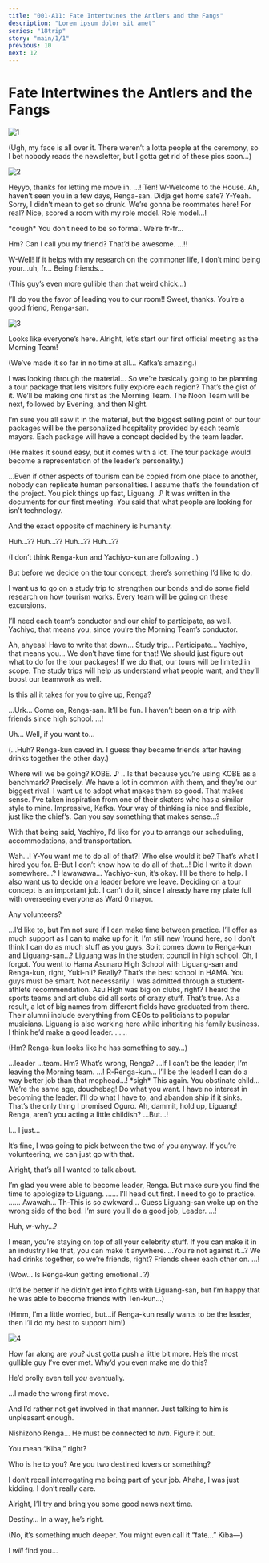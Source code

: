 ```yaml
---
title: "001-A11: Fate Intertwines the Antlers and the Fangs"
description: "Lorem ipsum dolor sit amet"
series: "18trip"
story: "main/1/1"
previous: 10
next: 12
---
```



# Fate Intertwines the Antlers and the Fangs

<Divider loc="HAMA House" />

![1](1.jpg)

<Bubble character="Ten">
<p class="t">(Ugh, my face is all over it. There weren’t a lotta people at the ceremony, so I bet nobody reads the newsletter, but I gotta get rid of these pics soon…)</p>
</Bubble>

<Divider loc="HAMA House - Entryway" />

![2](2.jpg)

<Bubble character="Ten">
Heyyo, thanks for letting me move in.
</Bubble>

<Bubble character="Renga">
…! Ten! W-Welcome to the House.
</Bubble>

<Bubble character="Ten">
Ah, haven’t seen you in a few days, Renga-san. Didja get home safe?
</Bubble>

<Bubble character="Renga">
Y-Yeah. Sorry, I didn’t mean to get so drunk. We’re gonna be roommates here!
</Bubble>

<Bubble character="Ten">
For real? Nice, scored a room with my role model.
</Bubble>

<Bubble character="Renga">
Role model…!

&ast;cough&ast; You don’t need to be so formal. We’re fr-fr…
</Bubble>

<Bubble character="Ten">
Hm? Can I call you my friend? That’d be awesome.
</Bubble>

<Bubble character="Renga">
…!!

W-Well! If it helps with my research on the commoner life, I don’t mind being your…uh, fr… Being friends…
</Bubble>

<Bubble character="Ten">
<p class="t">(This guy’s even more gullible than that weird chick…)</p>
</Bubble>

<Bubble character="Renga">
I’ll do you the favor of leading you to our room!!
</Bubble>

<Bubble character="Ten">
Sweet, thanks. You’re a good friend, Renga-san.
</Bubble>

<Divider loc="HAMA House - Meeting Space" />

![3](3.jpg)

<Bubble character="Kafka">
Looks like everyone’s here. Alright, let’s start our first official meeting as the Morning Team!
</Bubble>

<Bubble mc>
<p class="t">(We’ve made it so far in no time at all… Kafka’s amazing.)</p>
</Bubble>

<Bubble character="Yukikaze">
I was looking through the material… So we’re basically going to be planning a tour package that lets visitors fully explore each region?
</Bubble>

<Bubble character="Kafka">
That’s the gist of it. We’ll be making one first as the Morning Team. The Noon Team will be next, followed by Evening, and then Night.

I’m sure you all saw it in the material, but the biggest selling point of our tour packages will be the personalized hospitality provided by each team’s mayors. Each package will have a concept decided by the team leader.
</Bubble>

<Bubble mc>
<p class="t">(He makes it sound easy, but it comes with a lot. The tour package would become a representation of the leader’s personality.)</p>
</Bubble>

<Bubble character="Liguang">
…Even if other aspects of tourism can be copied from one place to another, nobody can replicate human personalities. I assume that’s the foundation of the project.
</Bubble>

<Bubble character="Kafka">
You pick things up fast, Liguang.&nbsp;♪
</Bubble>

<Bubble character="Liguang">
It was written in the documents for our first meeting. You said that what people are looking for isn’t technology.

And the exact opposite of machinery is humanity.
</Bubble>

<Bubble character="Renga">
Huh…?? Huh…??
</Bubble>

<Bubble character="Yachiyo">
Huh…?? Huh…??
</Bubble>

<Bubble mc>
<p class="t">(I don’t think Renga-kun and Yachiyo-kun are following…)</p>
</Bubble>

<Bubble character="Kafka">
But before we decide on the tour concept, there’s something I’d like to do.

I want us to go on a study trip to strengthen our bonds and do some field research on how tourism works. Every team will be going on these excursions.

I’ll need each team’s conductor and our chief to participate, as well. Yachiyo, that means you, since you’re the Morning Team’s conductor.
</Bubble>

<Bubble character="Yachiyo">
Ah, ahyeas! Have to write that down… Study trip… Participate… Yachiyo, that means you…
</Bubble>

<Bubble character="Renga">
We don’t have time for that! We should just figure out what to do for the tour packages!
</Bubble>

<Bubble character="Kafka">
If we do that, our tours will be limited in scope. The study trips will help us understand what people want, and they’ll boost our teamwork as well.

Is this all it takes for you to give up, Renga?
</Bubble>

<Bubble character="Renga">
…Urk…
</Bubble>

<Bubble character="Ten">
Come on, Renga-san. It’ll be fun. I haven’t been on a trip with friends since high school.
</Bubble>

<Bubble character="Renga">
…!

Uh… Well, if you want to…
</Bubble>

<Bubble mc>
<p class="t">(…Huh? Renga-kun caved in. I guess they became friends after having drinks together the other day.)</p>
</Bubble>

<Bubble character="Liguang">
Where will we be going?
</Bubble>

<Bubble character="Kafka">
KOBE.&nbsp;♪
</Bubble>

<Bubble character="Liguang">
…Is that because you’re using KOBE as a benchmark?
</Bubble>

<Bubble character="Kafka">
Precisely. We have a lot in common with them, and they’re our biggest rival. I want us to adopt what makes them so good.
</Bubble>

<Bubble character="Yukikaze">
That makes sense. I’ve taken inspiration from one of their skaters who has a similar style to mine. Impressive, Kafka. Your way of thinking is nice and flexible, just like the chief’s.
</Bubble>

<Bubble character="Kafka">
Can you say something that makes sense…?

With that being said, Yachiyo, I’d like for you to arrange our scheduling, accommodations, and transportation.
</Bubble>

<Bubble character="Yachiyo">
Wah…! Y-You want me to do all of that?!
</Bubble>

<Bubble character="Kafka">
Who else would it be? That’s what I hired you for.
</Bubble>

<Bubble character="Yachiyo">
B-But I don’t know how to do all of that…! Did I write it down somewhere…? Hawawawa…
</Bubble>

<Bubble mc>
Yachiyo-kun, it’s okay. I’ll be there to help.
</Bubble>

<Bubble character="Kafka">
I also want us to decide on a leader before we leave. Deciding on a tour concept is an important job. I can’t do it, since I already have my plate full with overseeing everyone as Ward 0 mayor.

Any volunteers?
</Bubble>

<Bubble character="Yukikaze">
…I’d like to, but I’m not sure if I can make time between practice. I’ll offer as much support as I can to make up for it.
</Bubble>

<Bubble character="Ten">
I’m still new ‘round here, so I don’t think I can do as much stuff as you guys.
</Bubble>

<Bubble mc>
So it comes down to Renga-kun and Liguang-san…?
</Bubble>

<Bubble character="Yukikaze">
Liguang was in the student council in high school.
</Bubble>

<Bubble mc>
Oh, I forgot. You went to <span class="green">Hama Asunaro High School</span> with Liguang-san and Renga-kun, right, Yuki-nii?
</Bubble>

<Bubble character="Ten">
Really? That’s the best school in HAMA. You guys must be smart.
</Bubble>

<Bubble character="Yukikaze">
Not necessarily. I was admitted through a student-athlete recommendation.
</Bubble>

<Bubble character="Ten">
Asu High was big on clubs, right? I heard the sports teams and art clubs did all sorts of crazy stuff.
</Bubble>

<Bubble character="Kafka">
That’s true. As a result, a lot of big names from different fields have graduated from there. Their alumni include everything from CEOs to politicians to popular musicians.
</Bubble>

<Bubble character="Yukikaze">
Liguang is also working here while inheriting his family business. I think he’d make a good leader.
</Bubble>

<Bubble character="Renga">
……
</Bubble>

<Bubble mc>
<p class="t">(Hm? Renga-kun looks like he has something to say…)</p>
</Bubble>

<Bubble character="Renga">
…leader …team.
</Bubble>

<Bubble character="Yukikaze">
Hm? What’s wrong, Renga?
</Bubble>

<Bubble character="Renga">
…If I can’t be the leader, I’m leaving the Morning team.
</Bubble>

<Bubble mc>
…! R-Renga-kun…
</Bubble>

<Bubble character="Renga">
I’ll be the leader! I can do a way better job than that mophead…!
</Bubble>

<Bubble character="Liguang">
&ast;sigh&ast; This again. You obstinate child…
</Bubble>

<Bubble character="Renga">
We’re the same age, douchebag!
</Bubble>

<Bubble character="Liguang">
Do what you want. I have no interest in becoming the leader. I’ll do what I have to, and abandon ship if it sinks. That’s the only thing I promised Oguro.
</Bubble>

<Bubble character="Renga">
Ah, dammit, hold up, Liguang!
</Bubble>

<Bubble character="Kafka">
Renga, aren’t you acting a little childish?
</Bubble>

<Bubble character="Renga">
…But…!

I… I just…
</Bubble>

<Bubble character="Kafka">
It’s fine, I was going to pick between the two of you anyway. If you’re volunteering, we can just go with that.

Alright, that’s all I wanted to talk about.
</Bubble>

<Bubble character="Yukikaze">
I’m glad you were able to become leader, Renga. But make sure you find the time to apologize to Liguang.
</Bubble>

<Bubble character="Renga">
……
</Bubble>

<Bubble character="Yukikaze">
I’ll head out first. I need to go to practice.
</Bubble>

<Bubble mc>
……
</Bubble>

<Bubble character="Yachiyo">
Awawah… Th-This is so awkward…
</Bubble>

<Bubble character="Ten">
Guess Liguang-san woke up on the wrong side of the bed. I’m sure you’ll do a good job, Leader.
</Bubble>

<Bubble character="Renga">
…!

Huh, w-why…?
</Bubble>

<Bubble character="Ten">
I mean, you’re staying on top of all your celebrity stuff. If you can make it in an industry like that, you can make it anywhere.
</Bubble>

<Bubble character="Renga">
…You’re not against it…?
</Bubble>

<Bubble character="Ten">
We had drinks together, so we’re friends, right? Friends cheer each other on.
</Bubble>

<Bubble character="Renga">
…!
</Bubble>

<Bubble mc>
<p class="t">(Wow… Is Renga-kun getting emotional…?)</p>

<p class="t">(It’d be better if he didn’t get into fights with Liguang-san, but I’m happy that he was able to become friends with Ten-kun…)</p>

<p class="t">(Hmm, I’m a little worried, but…if Renga-kun really wants to be the leader, then I’ll do my best to support him!)</p>
</Bubble>

<Divider loc="HAMA House - 3F Balcony" />

![4](4.jpg)

<Bubble character="Liguang">
How far along are you?
</Bubble>

<Bubble character="Ten">
Just gotta push a little bit more. He’s the most gullible guy I’ve ever met. Why’d you even make me do this?

He’d prolly even tell _you_ eventually.
</Bubble>

<Bubble character="Liguang">
…I made the wrong first move.

And I’d rather not get involved in that manner. Just talking to him is unpleasant enough.

Nishizono Renga… He must be connected to _him._ Figure it out.
</Bubble>

<Bubble character="Ten">
You mean “Kiba,” right?

Who is he to you? Are you two destined lovers or something?
</Bubble>

<Bubble character="Liguang">
I don’t recall interrogating me being part of your job.
</Bubble>

<Bubble character="Ten">
Ahaha, I was just kidding. I don’t really care.

Alright, I’ll try and bring you some good news next time.
</Bubble>

<Bubble character="Liguang">
Destiny… In a way, he’s right.

<p class="t">(No, it’s something much deeper. You might even call it “fate…” Kiba&NoBreak;—)</p>

I _will_ find you…
</Bubble>
